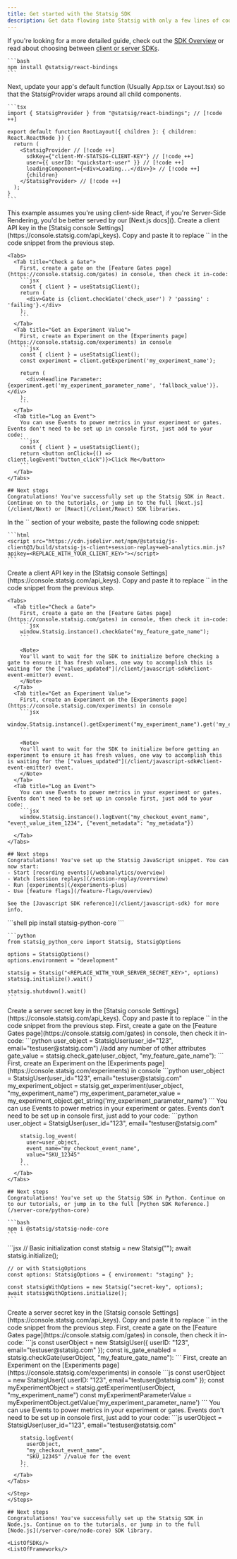 ```yaml
---
title: Get started with the Statsig SDK
description: Get data flowing into Statsig with only a few lines of code. 
---
```



If you're looking for a more detailed guide, check out the [SDK Overview](/sdks/getting-started) or read about choosing between [client or server SDKs](/sdks/client-vs-server).

<Tabs>
  

  <Tab title="React" icon="react">
  <Steps>
  <Step title="Install Statsig packages">

    ```bash
    npm install @statsig/react-bindings
    ```

  </Step>
  <Step title="Wrap child components">
    Next, update your app's default function (Usually App.tsx or Layout.tsx) so that the StatsigProvider wraps around all child components.

    ```tsx
    import { StatsigProvider } from "@statsig/react-bindings"; // [!code ++]

    export default function RootLayout({ children }: { children: React.ReactNode }) {
      return (
        <StatsigProvider // [!code ++]
          sdkKey={"client-MY-STATSIG-CLIENT-KEY"} // [!code ++]
          user={{ userID: "quickstart-user" }} // [!code ++]
          loadingComponent={<div>Loading...</div>}> // [!code ++]
          {children}
        </StatsigProvider> // [!code ++]
      );
    }
    ```
  <Note>
  This example assumes you're using client-side React, if you're Server-Side Rendering, you'd be better served by our [Next.js docs]().
  </Note>

  </Step>
  <Step title="Add client key">
    Create a client API key in the [Statsig console Settings](https://console.statsig.com/api_keys). Copy and paste it to replace `<REPLACE_WITH_YOUR_CLIENT_KEY>` in the code snippet from the previous step.
  </Step>
  <Step title="Basic Usage">

    <Tabs>
      <Tab title="Check a Gate">
        First, create a gate on the [Feature Gates page](https://console.statsig.com/gates) in console, then check it in-code:
        ```jsx
        const { client } = useStatsigClient();
        return (
          <div>Gate is {client.checkGate('check_user') ? 'passing' : 'failing'}.</div>
        );
        ```
      </Tab>
      <Tab title="Get an Experiment Value">
        First, create an Experiment on the [Experiments page](https://console.statsig.com/experiments) in console
        ```jsx
        const { client } = useStatsigClient();
        const experiment = client.getExperiment('my_experiment_name');

        return (
          <div>Headline Parameter: {experiment.get('my_experiment_parameter_name', 'fallback_value')}.</div>
        );
        ```
      </Tab>
      <Tab title="Log an Event">
        You can use Events to power metrics in your experiment or gates. Events don't need to be set up in console first, just add to your code:
        ```jsx
        const { client } = useStatsigClient();
        return <button onClick={() => client.logEvent("button_click")}>Click Me</button>
        ```
      </Tab>
    </Tabs>

  </Step>
  </Steps>

    ## Next steps
    Congratulations! You've successfully set up the Statsig SDK in React. Continue on to the tutorials, or jump in to the full [Next.js](/client/Next) or [React](/client/React) SDK libraries.
  </Tab>
  <Tab title="JS snippet" icon="js">
    
  <Steps>
  <Step title="Paste the code snippet">
    In the `<head>` section of your website, paste the following code snippet:

    ```html
    <script src="https://cdn.jsdelivr.net/npm/@statsig/js-client@3/build/statsig-js-client+session-replay+web-analytics.min.js?apikey=<REPLACE_WITH_YOUR_CLIENT_KEY>"></script>
    ```

  </Step>
  <Step title="Add client key">
    Create a client API key in the [Statsig console Settings](https://console.statsig.com/api_keys). Copy and paste it to replace `<REPLACE_WITH_YOUR_CLIENT_KEY>` in the code snippet from the previous step.
  </Step>
  <Step title="Basic usage">
    
    <Tabs>
      <Tab title="Check a Gate">
        First, create a gate on the [Feature Gates page](https://console.statsig.com/gates) in console, then check it in-code:
        ```jsx
        window.Statsig.instance().checkGate("my_feature_gate_name");
        ```
        
        <Note>
        You'll want to wait for the SDK to initialize before checking a gate to ensure it has fresh values, one way to accomplish this is waiting for the ["values_updated"](/client/javascript-sdk#client-event-emitter) event.
        </Note>
      </Tab>
      <Tab title="Get an Experiment Value">
        First, create an Experiment on the [Experiments page](https://console.statsig.com/experiments) in console
        ```jsx
        window.Statsig.instance().getExperiment("my_experiment_name").get('my_experiment_parameter_name');
        ```
        
        <Note>
        You'll want to wait for the SDK to initialize before getting an experiment to ensure it has fresh values, one way to accomplish this is waiting for the ["values_updated"](/client/javascript-sdk#client-event-emitter) event.
        </Note>
      </Tab>
      <Tab title="Log an Event">
        You can use Events to power metrics in your experiment or gates. Events don't need to be set up in console first, just add to your code:
        ```jsx
        window.Statsig.instance().logEvent("my_checkout_event_name", "event_value_item_1234", {"event_metadata": "my_metadata"})
        ```
      </Tab>
    </Tabs>

  </Step>
  </Steps>

    ## Next steps
    Congratulations! You've set up the Statsig JavaScript snippet. You can now start:
    - Start [recording events](/webanalytics/overview)
    - Watch [session replays](/session-replay/overview)
    - Run [experiments](/experiments-plus)
    - Use [feature flags](/feature-flags/overview)

    See the [Javascript SDK reference](/client/javascript-sdk) for more info.
  </Tab>

  <Tab title="Python" icon="python">
  <Steps>
  <Step title="Install the Statsig package">
    ```shell
    pip install statsig-python-core
    ```

  </Step>
  <Step title="Initialize the Statsig SDK">

    ```python
    from statsig_python_core import Statsig, StatsigOptions

    options = StatsigOptions()
    options.environment = "development"

    statsig = Statsig("<REPLACE_WITH_YOUR_SERVER_SECRET_KEY>", options)
    statsig.initialize().wait()

    statsig.shutdown().wait()
    ```

  </Step>
  <Step title="Add server secret key">
    Create a server secret key in the [Statsig console Settings](https://console.statsig.com/api_keys). Copy and paste it to replace `<REPLACE_WITH_YOUR_SERVER_SECRET_KEY>` in the code snippet from the previous step.
  </Step>
  <Step title="Basic Usage">
    <Tabs>
      <Tab title="Check a Gate">
        First, create a gate on the [Feature Gates page](https://console.statsig.com/gates) in console, then check it in-code:
        ```python
        user_object = StatsigUser(user_id="123", email="testuser@statsig.com") //add any number of other attributes
        gate_value = statsig.check_gate(user_object, "my_feature_gate_name"):
        ```
      </Tab>
      <Tab title="Get an Experiment Value">
        First, create an Experiment on the [Experiments page](https://console.statsig.com/experiments) in console
        ```python
        user_object = StatsigUser(user_id="123", email="testuser@statsig.com"
        my_experiment_object = statsig.get_experiment(user_object, "my_experiment_name")
        my_experiment_parameter_value = my_experiment_object.get_string('my_experiment_parameter_name')
        ```
      </Tab>
      <Tab title="Log an Event">
        You can use Events to power metrics in your experiment or gates. Events don't need to be set up in console first, just add to your code:
        ```python
        user_object = StatsigUser(user_id="123", email="testuser@statsig.com"

        statsig.log_event(
          user=user_object,
          event_name="my_checkout_event_name",
          value="SKU_12345"
        )
        ```
      </Tab>
    </Tabs>

  </Step>
  </Steps>

    ## Next steps
    Congratulations! You've set up the Statsig SDK in Python. Continue on to our tutorials, or jump in to the full [Python SDK Reference.](/server-core/python-core)
  </Tab>

  <Tab title="Node" icon="node-js">
  <Steps>
  <Step title="Install the Statsig package">
    
    ```bash
    npm i @statsig/statsig-node-core
    ```

  </Step>
  <Step tite="Initialize the Statsig SDK">
    ```jsx
    // Basic initialization
    const statsig = new Statsig("<REPLACE_WITH_YOUR_SERVER_SECRET_KEY>");
    await statsig.initialize();

    // or with StatsigOptions
    const options: StatsigOptions = { environment: "staging" };

    const statsigWithOptions = new Statsig("secret-key", options);
    await statsigWithOptions.initialize();
    ```

  </Step>
  <Step title="Add server secret key">
    Create a server secret key in the [Statsig console Settings](https://console.statsig.com/api_keys). Copy and paste it to replace `<REPLACE_WITH_YOUR_SERVER_SECRET_KEY>` in the code snippet from the previous step.
  </Step>
  <Step title="Basic Usage">
    <Tabs>
      <Tab title="Check a Gate">
        First, create a gate on the [Feature Gates page](https://console.statsig.com/gates) in console, then check it in-code:
        ```js
        const userObject = new StatsigUser({ userID: "123", email="testuser@statsig.com" });
        const is_gate_enabled = statsig.checkGate(userObject, "my_feature_gate_name"):
        ```
      </Tab>
      <Tab title="Get an Experiment Value">
        First, create an Experiment on the [Experiments page](https://console.statsig.com/experiments) in console
        ```js
        const userObject = new StatsigUser({ userID: "123", email="testuser@statsig.com" });
        const myExperimentObject = statsig.getExperiment(userObject, "my_experiment_name")
        const myExperimentParameterValue = myExperimentObject.getValue('my_experiment_parameter_name')
        ```
      </Tab>
      <Tab title="Log an Event">
        You can use Events to power metrics in your experiment or gates. Events don't need to be set up in console first, just add to your code:
        ```js
        userObject = StatsigUser(user_id="123", email="testuser@statsig.com"

        statsig.logEvent(
          userObject,
          "my_checkout_event_name",
          "SKU_12345" //value for the event
        );
        ```
      </Tab>
    </Tabs>

    </Step>
    </Steps>

    ## Next steps
    Congratulations! You've successfully set up the Statsig SDK in Node.js. Continue on to the tutorials, or jump in to the full [Node.js](/server-core/node-core) SDK library.
  </Tab>

  <Tab title="+24 more SDKs">

    <ListOfSDKs/>
    <ListOfFrameworks/>

  </Tab>
</Tabs>